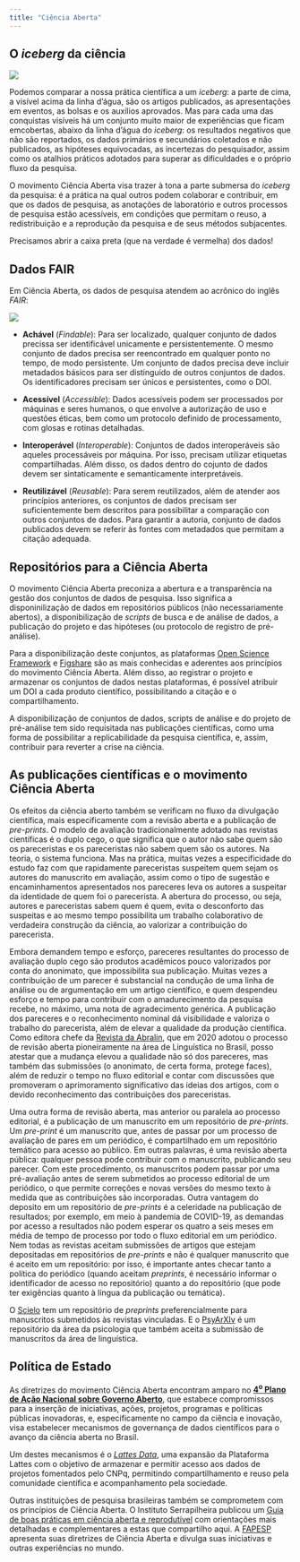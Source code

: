 ```yaml
---
title: "Ciência Aberta"
---
```


## O *iceberg* da ciência

![ ](iceberg.jpg)

Podemos comparar a nossa prática científica a um *iceberg*:  a parte de cima, a visível acima da linha d'água, são os artigos publicados, as apresentações em eventos, as bolsas e os auxílios aprovados. Mas para cada uma das conquistas visíveis há um conjunto muito maior de experiências que ficam emcobertas, abaixo da linha d'água do *iceberg*: os resultados negativos que não são reportados, os dados primários e secundários coletados e não publicados, as hipóteses equivocadas, as incertezas do pesquisador, assim como os atalhios práticos adotados para superar as dificuldades e o próprio fluxo da pesquisa.

O movimento Ciência Aberta visa trazer à tona a parte submersa do *iceberg* da pesquisa: é a prática na qual outros podem colaborar e contribuir, em que os dados de pesquisa, as anotações de laboratório e outros processos de pesquisa estão acessíveis, em condições que permitam o reuso, a redistribuição e a reprodução da pesquisa e de seus métodos subjacentes. 

Precisamos abrir a caixa preta (que na verdade é vermelha) dos dados!

## Dados **FAIR**

Em Ciência Aberta, os dados de pesquisa atendem ao acrônico do inglês *FAIR*: 

![ ](https://www.incf.org/sites/default/files/gbb-uploads/FAIR-image.png)

- **Achável** (*Findable*): Para ser localizado, qualquer conjunto de dados precissa ser identificável unicamente e persistentemente. O mesmo conjunto de dados precisa ser reencontrado em qualquer ponto no tempo, de modo persistente. Um conjunto de dados precisa deve incluir metadados básicos para ser distinguido de outros conjuntos de dados. Os identificadores precisam ser únicos e persistentes, como o DOI. 

- **Acessível** (*Accessible*): Dados acessíveis podem ser processados por máquinas e seres humanos, o que envolve a autorização de uso e questões éticas, bem como um protocolo definido de processamento, com glosas e rotinas detalhadas. 

- **Interoperável** (*Interoperable*): Conjuntos de dados interoperáveis são aqueles processáveis por máquina. Por isso, precisam utilizar etiquetas compartilhadas. Além disso, os dados dentro do cojunto de dados devem ser sintaticamente e semanticamente interpretáveis.

- **Reutilizável** (*Reusable*): Para serem reutilizados, além de atender aos princípios anteriores, os conjuntos de dados precisam ser suficientemente bem descritos para possibilitar a comparação con outros conjuntos de dados. Para garantir a autoria, conjunto de dados publicados devem se referir às fontes com metadados que permitam a citação adequada. 

## Repositórios para a Ciência Aberta

O movimento Ciência Aberta preconiza a abertura e a transparência na gestão dos conjuntos de dados de pesquisa. Isso significa a disponinilização de dados em repositórios públicos (não necessariamente abertos), a disponibilização de *scripts* de busca e de análise de dados, a publicação do projeto e das hipóteses (ou protocolo de registro de pré-análise).

Para a disponibilização deste conjuntos, as plataformas [Open Science Framework](https://osf.io) e [Figshare](https://figshare.com) são as mais conhecidas e aderentes aos princípios do movimento Ciência Aberta. Além disso, ao registrar o projeto e armazenar os conjuntos de dados nestas plataformas, é possível atribuir um DOI a cada produto científico, possibilitando a citação e o compartilhamento. 

A disponibilização de conjuntos de dados, scripts de análise e do projeto de pré-análise tem sido requisitada nas publicações científicas, como uma forma de possibilitar a replicabilidade da pesquisa científica, e, assim, contribuir para reverter a crise na ciência. 

## As publicações científicas e o movimento Ciência Aberta

Os efeitos da ciência aberto também se verificam no fluxo da divulgação científica, mais especificamente com a revisão aberta e a publicação de *pre-prints*.
O modelo de avaliação tradicionalmente adotado nas revistas científicas é o duplo cego, o que significa que o autor não sabe quem são os pareceristas e os pareceristas não sabem quem são os autores. Na teoria, o sistema funciona. Mas na prática, muitas vezes a especificidade do estudo faz com que rapidamente pareceristas suspeitem quem sejam os autores do manuscrito em avaliação, assim como o tipo de sugestão e encaminhamentos apresentados nos pareceres leva os autores a suspeitar da identidade de quem foi o parecerista. 
A abertura do processo, ou seja, autores e pareceristas sabem quem é quem, evita o desconforto das suspeitas e ao mesmo tempo possibilita um trabalho colaborativo de verdadeira construção da ciência, ao valorizar a contribuição do parecerista. 

Embora demandem tempo e esforço, pareceres resultantes do processo de avaliação duplo cego são produtos acadêmicos pouco valorizados por conta do anonimato, que impossibilita sua publicação. Muitas vezes a contribuição de um parecer é substancial na condução de uma linha de análise ou de argumentação em um artigo científico, e quem despendeu esforço e tempo para contribuir com o amadurecimento da pesquisa recebe, no máximo, uma nota de agradecimento genérica. A publicação dos pareceres e o reconhecimento nominal dá visibilidade e valoriza o trabalho do parecerista, além de elevar a qualidade da produção científica. Como editora chefe da [Revista da Abralin](https://revista.abralin.org/index.php/abralin), que em 2020 adotou o processo de revisão aberta pioneiramente na área de Linguística no Brasil, posso atestar que a mudança elevou a qualidade não só dos pareceres, mas também das submissões (o anonimato, de certa forma, protege faces), além de reduzir o tempo no fluxo editorial e contar com discussões que promoveram o aprimoramento significativo das ideias dos artigos, com o devido reconhecimento das contribuições dos pareceristas. 

Uma outra forma de revisão aberta, mas anterior ou paralela ao processo editorial, é a publicação de um manuscrito em um repositório de *pre-prints*. 
Um *pre-print* é um manuscrito que, antes de passar por um processo de avaliação de pares em um periódico, é compartilhado em um repositório temático para acesso ao público. Em outras palavras, é uma revisão aberta pública: qualquer pessoa pode contribuir com o manuscrito, publicando seu parecer. Com este procedimento, os manuscritos podem passar por uma pré-avaliação antes de serem submetidos ao processo editorial de um periódico, o que permite correções e novas versões do mesmo texto à medida que as contribuições são incorporadas.
Outra vantagem do deposito em um repositório de *pre-prints* é a celeridade na publicação de resultados; por exemplo, em meio à pandemia de COVID-19, as demandas por acesso a resultados não podem esperar os quatro a seis meses em média de tempo de processo por todo o fluxo editorial em um periódico.
Nem todas as revistas aceitam submissões de artigos que estejam depositadas em repositórios de *pre-prints* e não é qualquer manuscrito que é aceito em um repositório: por isso, é importante antes checar tanto a política do periódico (quando aceitam *preprints*, é necessário informar o identificador de acesso no repositório) quanto a do repositório (que pode ter exigências quanto à língua da publicação ou temática).

O [Scielo](https://preprints.scielo.org/index.php/scielo) tem um repositório de *preprints* preferencialmente para manuscritos submetidos às revistas vinculadas. E o [PsyArXIv](https://psyarxiv.com) é um repositório da área da psicologia que também aceita a submissão de manuscritos da área de linguística.

## Política de Estado

As diretrizes do movimento Ciência Aberta encontram amparo no [**4^o^ Plano de Ação Nacional sobre Governo Aberto**](https://www.gov.br/cgu/pt-br/governo-aberto/a-ogp/planos-de-acao/4o-plano-de-acao-brasileiro/4o-plano-de-acao-nacional_portugues.pdf),  que estabece compromissos para a inserção de iniciativas, ações, projetos, programas e políticas públicas inovadoras, e, especificamente no campo da ciência e inovação, visa estabelecer mecanismos de governança de dados científicos para o avanço da ciência aberta no Brasil.

Um destes mecanismos é o [*Lattes Data*](http://www.ibict.br/sala-de-imprensa/noticias/item/1952-ibict-e-cnpq-assinam-acordo-de-cooperacao-para-o-repositorio-lattes-data), uma expansão da Plataforma Lattes com o objetivo de armazenar e permitir acesso aos dados de projetos fomentados pelo CNPq, permitindo compartilhamento e reuso pela comunidade científica e acompanhamento pela sociedade. 

Outras instituições de pesquisa brasileiras também se comprometem com os princípios de Ciência Aberta. O Instituto Serrapilheira publicou um [Guia de boas práticas em ciência aberta e reprodutível](https://olz34z4bb51rsojq274o1g19-wpengine.netdna-ssl.com/wp-content/uploads/2019/11/serrapilheira-guia_ciencia_aberta-e-reprodutivel.pdf) com orientações mais detalhadas e complementares a estas que compartilho aqui. A [FAPESP](http://www.fapesp.br/openscience/) apresenta suas diretrizes de Ciência Aberta e divulga suas iniciativas e outras experiências no mundo. 

